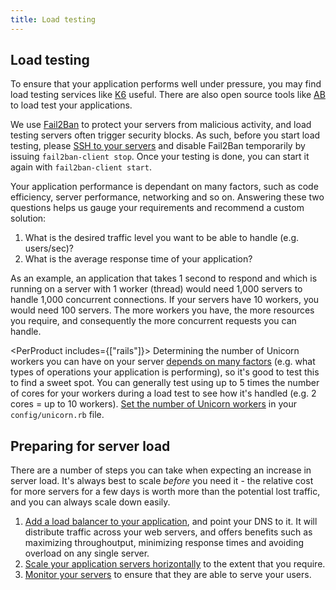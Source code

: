```yaml
---
title: Load testing
---
```


## Load testing

To ensure that your application performs well under pressure, you may find load testing services like [K6](https://k6.io/) useful. There are also open source tools like [AB](https://httpd.apache.org/docs/current/programs/ab/) to load test your applications.

We use [Fail2Ban](https://www.fail2ban.org/wiki/index.php/Main_Page) to protect your servers from malicious activity, and load testing servers often trigger security blocks. As such, before you start load testing, please [SSH to your servers](/docs/servers/ssh-to-server) and disable Fail2Ban temporarily by issuing `fail2ban-client stop`. Once your testing is done, you can start it again with `fail2ban-client start`.

Your application performance is dependant on many factors, such as code efficiency, server performance, networking and so on. Answering these two questions helps us gauge your requirements and recommend a custom solution:

1.  What is the desired traffic level you want to be able to handle (e.g. users/sec)?
2.  What is the average response time of your application?

As an example, an application that takes 1 second to respond and which is running on a server with 1 worker (thread) would need 1,000 servers to handle 1,000 concurrent connections. If your servers have 10 workers, you would need 100 servers. The more workers you have, the more resources you require, and consequently the more concurrent requests you can handle.

<PerProduct includes={["rails"]}>
Determining the number of Unicorn workers you can have on your server [depends on many factors](https://stackoverflow.com/questions/11056362/unicorn-which-number-of-worker-processes-to-use) (e.g. what types of operations your application is performing), so it's good to test this to find a sweet spot. You can generally test using up to 5 times the number of cores for your workers during a load test to see how it's handled (e.g. 2 cores = up to 10 workers). [Set the number of Unicorn workers](https://bogomips.org/unicorn/) in your `config/unicorn.rb` file.

</PerProduct>

## Preparing for server load

There are a number of steps you can take when expecting an increase in server load. It's always best to scale _before_ you need it - the relative cost for more servers for a few days is worth more than the potential lost traffic, and you can always scale down easily.

1.  [Add a load balancer to your application](/docs/load-balancers/load-balancer), and point your DNS to it. It will distribute traffic across your web servers, and offers benefits such as maximizing throughoutput, minimizing response times and avoiding overload on any single server.
2.  [Scale your application servers horizontally](/docs/servers/scaling) to the extent that you require.
3. [Monitor your servers](/docs/build-and-config/setting-up-custom-livelogs) to ensure that they are able to serve your users.
